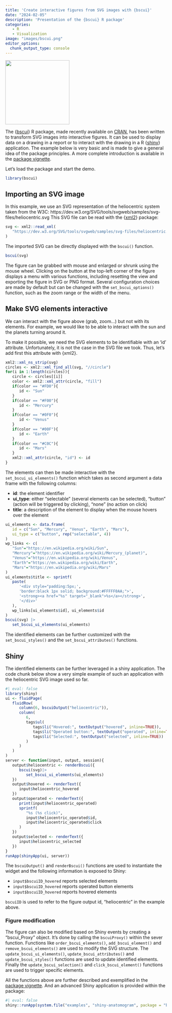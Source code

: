 ```yaml
---
title: 'Create interactive figures from SVG images with {bscui}'
date: "2024-02-05"
description: 'Presentation of the {bscui} R package'
categories:
   - R
   - Visualization
image: "images/bscui.png"
editor_options: 
  chunk_output_type: console
---
```


![](images/bscui.png){width="200px" fig-alt="bscui logo"}

<script src="https://patzaw.github.io/site_libs/htmlwidgets-1.6.4/htmlwidgets.js"></script>
<script src="https://patzaw.github.io/site_libs/bscui-0.0.1/bscui.min.js"></script>
<script src="https://patzaw.github.io/site_libs/bscui-binding-0.1.3/bscui.js"></script>

The {[bscui](https://patzaw.github.io/bscui)} R package,
made recently available on [CRAN](https://cran.r-project.org/package=bscui),
has been written to transform SVG images into interactive figures.
It can be used to display data on a drawing in a report or to interact
with the drawing in a R {[shiny](https://shiny.posit.co/)} application.
The example below is very basic and is made to give a general idea of the
package principles.
A more complete introduction is available in
the [package vignette](https://patzaw.github.io/bscui/articles/bscui.html).

Let's load the package and start the demo.

```r
library(bscui)
```

## Importing an SVG image

In this example, we use an SVG representation of the heliocentric system
taken from
the W3C: https://dev.w3.org/SVG/tools/svgweb/samples/svg-files/heliocentric.svg
This SVG file can be read with the {[xml2](https://xml2.r-lib.org/)} package:

```r
svg <- xml2::read_xml(
   "https://dev.w3.org/SVG/tools/svgweb/samples/svg-files/heliocentric.svg"
)
```

The imported SVG can be directly displayed with the `bscui()` function.

```r
bscui(svg)
```

The figure can be grabbed with mouse and enlarged or shrunk using
the mouse wheel. Clicking on the button at the top-left corner of the figure
displays a menu with various functions, including resetting the view
and exporting the figure in SVG or PNG format.
Several configuration choices are made by default but can be changed
with the `set_bscui_options()` function,
such as the zoom range or the width of the menu.

## Make SVG elements interactive

We can interact with the figure above (grab, zoom...) but not
with its elements. For example, we would like to be able to interact with
the sun and the planets turning around it.

To make it possible, we need
the SVG elements to be identifiable with an 'id' attribute.
Unfortunately, it is not the case in the SVG file we took.
Thus, let's add first this attribute with {xml2}.

```r
xml2::xml_ns_strip(svg)
circles <- xml2::xml_find_all(svg, "//circle")
for(i in 1:length(circles)){
   circle <- circles[[i]]
   color <- xml2::xml_attr(circle, "fill")
   if(color == "#FD0"){
      id <- "Sun"
   }
   if(color == "#F00"){
      id <- "Mercury"
   }
   if(color == "#0F0"){
      id <- "Venus"
   }
   if(color == "#00F"){
      id <- "Earth"
   }
   if(color == "#C0C"){
      id <- "Mars"
   }
   xml2::xml_attr(circle, "id") <- id
}
```

The elements can then be made interactive with the `set_bscui_ui_elements()`
function which takes as second argument a data frame with the following
columns:

- **id**: the element identifier
- **ui_type**: either "selectable" (several elements can be selected),
"button" (action will be triggered by clicking), "none" (no action on click)
- **title**: a description of the element to display when the mouse hovers over
the element

```r
ui_elements <- data.frame(
   id = c("Sun", "Mercury", "Venus", "Earth", "Mars"),
   ui_type = c("button", rep("selectable", 4))
)
wp_links <- c(
   "Sun"="https://en.wikipedia.org/wiki/Sun", 
   "Mercury"="https://en.wikipedia.org/wiki/Mercury_(planet)", 
   "Venus"="https://en.wikipedia.org/wiki/Venus", 
   "Earth"="https://en.wikipedia.org/wiki/Earth", 
   "Mars"="https://en.wikipedia.org/wiki/Mars"
)
ui_elements$title <- sprintf(
   paste(
      '<div style="padding:5px;',
      'border:black 1px solid; background:#FFFFF0AA;">',
      '<strong><a href="%s" target="_blank">%s</a></strong>',
      '</div>'
   ),
   wp_links[ui_elements$id], ui_elements$id
)
bscui(svg) |> 
   set_bscui_ui_elements(ui_elements)
```

The identified elements can be further customized with the `set_bscui_styles()`
and the `set_bscui_attributes()` functions.

## Shiny

The identified elements can be further leveraged in a shiny application.
The code chunk below show a very simple example of such an application
with the heliocentric SVG image used so far.

```r
#| eval: false
library(shiny)
ui <- fluidPage(
   fluidRow(
      column(6, bscuiOutput("heliocentric")),
      column(
         6,
         tags$ul(
            tags$li("Hovered:", textOutput("hovered", inline=TRUE)),
            tags$li("Operated button:", textOutput("operated", inline=TRUE)),
            tags$li("Selected:", textOutput("selected", inline=TRUE))
         )
      )
   )
)
server <- function(input, output, session){
   output$heliocentric <- renderBscui({
      bscui(svg)|>
         set_bscui_ui_elements(ui_elements)
   })
   output$hovered <- renderText({
      input$heliocentric_hovered
   })
   output$operated <- renderText({
      print(input$heliocentric_operated)
      sprintf(
         "%s (%s click)",
         input$heliocentric_operated$id,
         input$heliocentric_operated$click
      )
   })
   output$selected <- renderText({
      input$heliocentric_selected
   })
}
runApp(shinyApp(ui, server))
```

The `bscuiOutput()` and `renderBscui()` functions are used to instantiate the
widget and the following information is exposed to Shiny:

- `input$bscuiID_hovered` reports selected elements
- `input$bscuiID_hovered` reports operated button elements
- `input$bscuiID_hovered` reports hovered elements

`bscuiID` is used to refer to the figure output id, "heliocentric" in the
example above.

### Figure modification

The figure can also be modified based on Shiny events by creating a
"bscui_Proxy" object. It's done by calling the `bscuiProxy()` within the
sever function. Functions like `order_bscui_elements()`, `add_bscui_element()`
and `remove_bscui_elements()` are used to modify the SVG structure.
The `update_bscui_ui_elements()`, `update_bscui_attributes()`
and `update_bscui_styles()` functions are used to update identified elements.
Finally the `update_bscui_selection()` and `click_bscui_element()` functions
are used to trigger specific elements.

All the functions above are further described and exemplified in
the [package vignette](https://patzaw.github.io/bscui/articles/bscui.html).
And an advanced Shiny application is provided within the package:

```r
#| eval: false
shiny::runApp(system.file("examples", "shiny-anatomogram", package = "bscui"))
```

